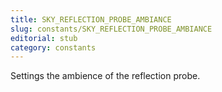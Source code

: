```yaml
---
title: SKY_REFLECTION_PROBE_AMBIANCE
slug: constants/SKY_REFLECTION_PROBE_AMBIANCE
editorial: stub
category: constants
---
```


<LSLConstant
	name="SKY_REFLECTION_PROBE_AMBIANCE"
	type="integer"
	value="24"
/>

Settings the ambience of the reflection probe.
